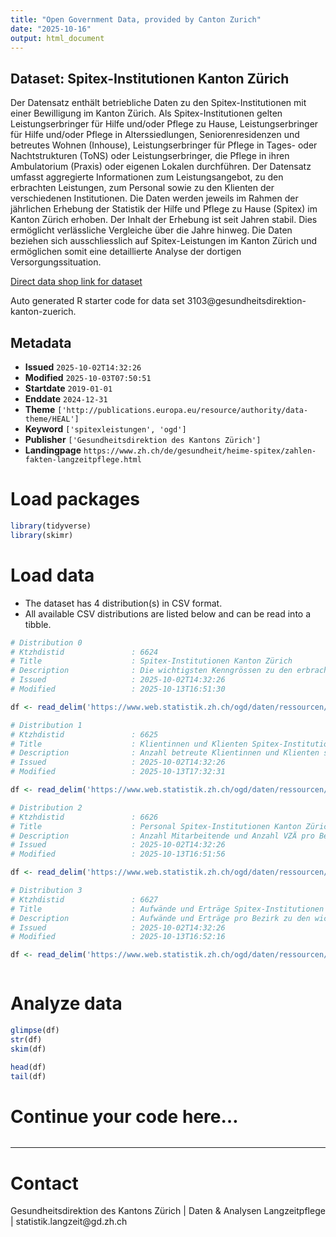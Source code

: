 ```yaml
---
title: "Open Government Data, provided by Canton Zurich"
date: "2025-10-16"
output: html_document
---
```


## Dataset: Spitex-Institutionen Kanton Zürich

Der Datensatz enthält betriebliche Daten zu den Spitex-Institutionen mit einer Bewilligung im Kanton Zürich. Als Spitex-Institutionen gelten Leistungserbringer für Hilfe und/oder Pflege zu Hause, Leistungserbringer für Hilfe und/oder Pflege in Alterssiedlungen, Seniorenresidenzen und betreutes Wohnen (Inhouse), Leistungserbringer für Pflege in Tages- oder Nachtstrukturen (ToNS) oder Leistungserbringer, die Pflege in ihren Ambulatorium (Praxis) oder eigenen Lokalen durchführen.
Der Datensatz umfasst aggregierte Informationen zum Leistungsangebot, zu den erbrachten Leistungen, zum Personal sowie zu den Klienten der verschiedenen Institutionen. Die Daten werden jeweils im Rahmen der jährlichen Erhebung der Statistik der Hilfe und Pflege zu Hause (Spitex) im Kanton Zürich erhoben. Der Inhalt der Erhebung ist seit Jahren stabil. Dies ermöglicht verlässliche Vergleiche über die Jahre hinweg. 
Die Daten beziehen sich ausschliesslich auf Spitex-Leistungen im Kanton Zürich und ermöglichen somit eine detaillierte Analyse der dortigen Versorgungssituation.

[Direct data shop link for dataset](https://www.zh.ch/de/politik-staat/statistik-daten/datenkatalog.html#/datasets/3103@gesundheitsdirektion-kanton-zuerich)

Auto generated R starter code for data set 3103@gesundheitsdirektion-kanton-zuerich.

## Metadata

- **Issued** `2025-10-02T14:32:26`
- **Modified** `2025-10-03T07:50:51`
- **Startdate** `2019-01-01`
- **Enddate** `2024-12-31`
- **Theme** `['http://publications.europa.eu/resource/authority/data-theme/HEAL']`
- **Keyword** `['spitexleistungen', 'ogd']`
- **Publisher** `['Gesundheitsdirektion des Kantons Zürich']`
- **Landingpage** `https://www.zh.ch/de/gesundheit/heime-spitex/zahlen-fakten-langzeitpflege.html`


# Load packages

```r

library(tidyverse)
library(skimr)

```

# Load data

-   The dataset has 4 distribution(s) in CSV format.
-   All available CSV distributions are listed below and can be read into a tibble.

```r

# Distribution 0
# Ktzhdistid               : 6624
# Title                    : Spitex-Institutionen Kanton Zürich
# Description              : Die wichtigsten Kenngrössen zu den erbrachten Leistungen und Kosten pro Spitex-Institution. Detailbeschreibung zu den einzelnen Variablen siehe separate Datei im Datensatz: https://www.web.statistik.zh.ch/ogd/daten/ressourcen/KTZH_00003103_00006623.txt
# Issued                   : 2025-10-02T14:32:26
# Modified                 : 2025-10-13T16:51:30

df <- read_delim('https://www.web.statistik.zh.ch/ogd/daten/ressourcen/KTZH_00003103_00006624.csv')

# Distribution 1
# Ktzhdistid               : 6625
# Title                    : Klientinnen und Klienten Spitex-Institutionen Kanton Zürich
# Description              : Anzahl betreute Klientinnen und Klienten sowie die geleisteten Stunden pro Leistungsart. Detailbeschreibung zu den einzelnen Variablen siehe separate Datei im Datensatz: https://www.web.statistik.zh.ch/ogd/daten/ressourcen/KTZH_00003103_00006623.txt
# Issued                   : 2025-10-02T14:32:26
# Modified                 : 2025-10-13T17:32:31

df <- read_delim('https://www.web.statistik.zh.ch/ogd/daten/ressourcen/KTZH_00003103_00006625.csv')

# Distribution 2
# Ktzhdistid               : 6626
# Title                    : Personal Spitex-Institutionen Kanton Zürich
# Description              : Anzahl Mitarbeitende und Anzahl VZÄ pro Bezirk, und Diplomart. Detailbeschreibung zu den einzelnen Variablen siehe separate Datei im Datensatz: https://www.web.statistik.zh.ch/ogd/daten/ressourcen/KTZH_00003103_00006623.txt
# Issued                   : 2025-10-02T14:32:26
# Modified                 : 2025-10-13T16:51:56

df <- read_delim('https://www.web.statistik.zh.ch/ogd/daten/ressourcen/KTZH_00003103_00006626.csv')

# Distribution 3
# Ktzhdistid               : 6627
# Title                    : Aufwände und Erträge Spitex-Institutionen Kanton Zürich
# Description              : Aufwände und Erträge pro Bezirk zu den wichtigsten Konten. Detailbeschreibung zu den einzelnen Variablen siehe separate Datei im Datensatz: https://www.web.statistik.zh.ch/ogd/daten/ressourcen/KTZH_00003103_00006623.txt
# Issued                   : 2025-10-02T14:32:26
# Modified                 : 2025-10-13T16:52:16

df <- read_delim('https://www.web.statistik.zh.ch/ogd/daten/ressourcen/KTZH_00003103_00006627.csv')



```

# Analyze data

```r

glimpse(df)
str(df)
skim(df)

head(df)
tail(df)

```

# Continue your code here...

```r

```

------------------------------------------------------------------------

# Contact

Gesundheitsdirektion des Kantons Zürich | Daten & Analysen Langzeitpflege | statistik.langzeit@gd.zh.ch
